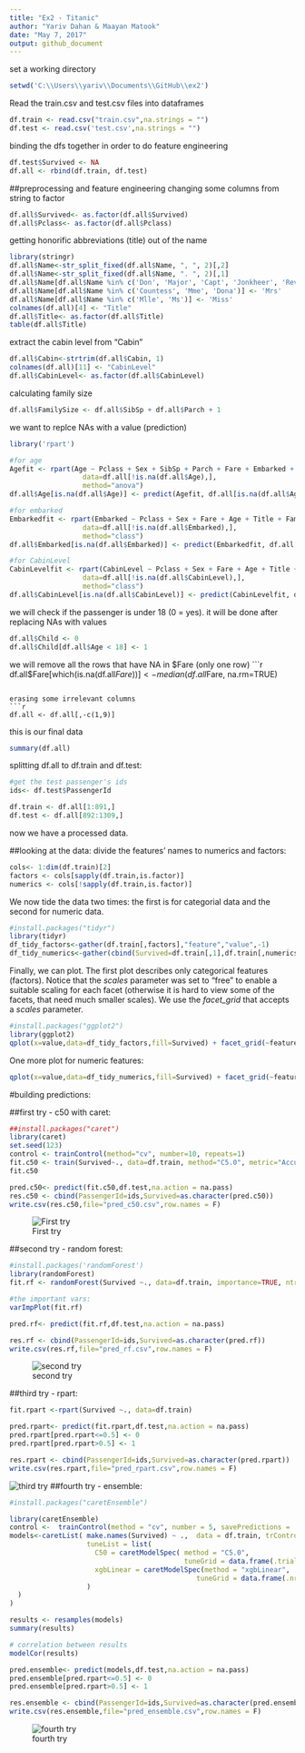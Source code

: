 ```yaml
---
title: "Ex2 - Titanic"
author: "Yariv Dahan & Maayan Matook"
date: "May 7, 2017"
output: github_document
---
```




set a working directory
```r
setwd('C:\\Users\\yariv\\Documents\\GitHub\\ex2')
```

Read the train.csv and test.csv files into dataframes
```r
df.train <- read.csv("train.csv",na.strings = "")
df.test <- read.csv('test.csv',na.strings = "")
```

binding the dfs together in order to do feature engineering
```r
df.test$Survived <- NA
df.all <- rbind(df.train, df.test)
```

##preprocessing and feature engineering
changing some columns from string to factor
```r
df.all$Survived<- as.factor(df.all$Survived)
df.all$Pclass<- as.factor(df.all$Pclass)
```

getting honorific abbreviations (title) out of the name
```r
library(stringr)
df.all$Name<-str_split_fixed(df.all$Name, ", ", 2)[,2]
df.all$Name<-str_split_fixed(df.all$Name, ". ", 2)[,1]
df.all$Name[df.all$Name %in% c('Don', 'Major', 'Capt', 'Jonkheer', 'Rev', 'Col')] <- 'Sir'
df.all$Name[df.all$Name %in% c('Countess', 'Mme', 'Dona')] <- 'Mrs'
df.all$Name[df.all$Name %in% c('Mlle', 'Ms')] <- 'Miss'
colnames(df.all)[4] <- "Title"
df.all$Title<- as.factor(df.all$Title)
table(df.all$Title)
```

extract the cabin level from "Cabin"
```r
df.all$Cabin<-strtrim(df.all$Cabin, 1)
colnames(df.all)[11] <- "CabinLevel"
df.all$CabinLevel<- as.factor(df.all$CabinLevel)
```

calculating family size
```r
df.all$FamilySize <- df.all$SibSp + df.all$Parch + 1
```

we want to replce NAs with a value (prediction)
```r
library('rpart')

#for age
Agefit <- rpart(Age ~ Pclass + Sex + SibSp + Parch + Fare + Embarked + Title + FamilySize,
                  data=df.all[!is.na(df.all$Age),], 
                  method="anova")
df.all$Age[is.na(df.all$Age)] <- predict(Agefit, df.all[is.na(df.all$Age),])

#for embarked
Embarkedfit <- rpart(Embarked ~ Pclass + Sex + Fare + Age + Title + FamilySize,
                  data=df.all[!is.na(df.all$Embarked),], 
                  method="class")
df.all$Embarked[is.na(df.all$Embarked)] <- predict(Embarkedfit, df.all[is.na(df.all$Embarked),], type = "class")

#for CabinLevel
CabinLevelfit <- rpart(CabinLevel ~ Pclass + Sex + Fare + Age + Title + FamilySize + Embarked,
                  data=df.all[!is.na(df.all$CabinLevel),], 
                  method="class")
df.all$CabinLevel[is.na(df.all$CabinLevel)] <- predict(CabinLevelfit, df.all[is.na(df.all$CabinLevel),], type = "class")
```

we will check if the passenger is under 18 (0 = yes). it will be done after replacing NAs with values
```r
df.all$Child <- 0
df.all$Child[df.all$Age < 18] <- 1
```

we will remove all the rows that have NA in $Fare (only one row)
```r
df.all$Fare[which(is.na(df.all$Fare))] <- median(df.all$Fare, na.rm=TRUE)
```

erasing some irrelevant columns
```r
df.all <- df.all[,-c(1,9)]
```

this is our final data
```r
summary(df.all)
```

splitting df.all to df.train and df.test:
```r
#get the test passenger's ids 
ids<- df.test$PassengerId

df.train <- df.all[1:891,]
df.test <- df.all[892:1309,]
```
now we have a processed data.

##looking at the data:
divide the features' names to numerics and factors:
```r
cols<- 1:dim(df.train)[2]
factors <- cols[sapply(df.train,is.factor)]
numerics <- cols[!sapply(df.train,is.factor)]
```


We now tide the data two times: the first is for categorial data and the second for numeric data.

```r
#install.packages("tidyr")
library(tidyr)
df_tidy_factors<-gather(df.train[,factors],"feature","value",-1)
df_tidy_numerics<-gather(cbind(Survived=df.train[,1],df.train[,numerics]),"feature","value",-1)

```


Finally, we can plot. The first plot describes only categorical features (factors). 
Notice that the *scales* parameter was set to "free" to enable a suitable scaling for each facet (otherwise it is hard to view some of the facets, that need much smaller scales). We use the *facet_grid* that accepts a *scales* parameter.

```r
#install.packages("ggplot2")
library(ggplot2)
qplot(x=value,data=df_tidy_factors,fill=Survived) + facet_grid(~feature,scales="free")
```


One more plot for numeric features:
```r
qplot(x=value,data=df_tidy_numerics,fill=Survived) + facet_grid(~feature,scales="free")
```

#building predictions:

##first try - c50 with caret:
```r
##install.packages("caret")
library(caret)
set.seed(123)
control <- trainControl(method="cv", number=10, repeats=1)
fit.c50 <- train(Survived~., data=df.train, method="C5.0", metric="Accuracy", trControl=control, na.action = na.pass)
fit.c50
```


```r
pred.c50<- predict(fit.c50,df.test,na.action = na.pass)
res.c50 <- cbind(PassengerId=ids,Survived=as.character(pred.c50))
write.csv(res.c50,file="pred_c50.csv",row.names = F)
```
![First try](a.PNG)

##second try - random forest:

```r
#install.packages('randomForest')
library(randomForest)
fit.rf <- randomForest(Survived ~., data=df.train, importance=TRUE, ntree=2000)

#the important vars:
varImpPlot(fit.rf)

pred.rf<- predict(fit.rf,df.test,na.action = na.pass)

res.rf <- cbind(PassengerId=ids,Survived=as.character(pred.rf))
write.csv(res.rf,file="pred_rf.csv",row.names = F)
```
![second try](b.PNG)

##third try - rpart:

```r
fit.rpart <-rpart(Survived ~., data=df.train)

pred.rpart<- predict(fit.rpart,df.test,na.action = na.pass)
pred.rpart[pred.rpart<=0.5] <- 0
pred.rpart[pred.rpart>0.5] <- 1

res.rpart <- cbind(PassengerId=ids,Survived=as.character(pred.rpart))
write.csv(res.rpart,file="pred_rpart.csv",row.names = F)
```
![third try](c.PNG)
##fourth try - ensemble:

```r
#install.packages("caretEnsemble")

library(caretEnsemble)
control <-  trainControl(method = "cv", number = 5, savePredictions = 'final', classProbs = TRUE, summaryFunction = twoClassSummary, index=createFolds(df.train$Survived, 10))
models<-caretList( make.names(Survived) ~ .,  data = df.train, trControl = control, metric = "accuracy",
                   tuneList = list(
                     C50 = caretModelSpec( method = "C5.0", 
                                           tuneGrid = data.frame(.trials = 2, .model = 'tree', .winnow = TRUE)),
                     xgbLinear = caretModelSpec(method = "xgbLinear",
                                              tuneGrid = data.frame(.nrounds = 2, .lambda = 0.3, .alpha = 0.1, .eta = 0.15)
                   )
  )
)

results <- resamples(models)
summary(results)

# correlation between results
modelCor(results)

pred.ensemble<- predict(models,df.test,na.action = na.pass)
pred.ensemble[pred.rpart<=0.5] <- 0
pred.ensemble[pred.rpart>0.5] <- 1

res.ensemble <- cbind(PassengerId=ids,Survived=as.character(pred.ensemble))
write.csv(res.ensemble,file="pred_ensemble.csv",row.names = F)
```
![fourth try](d.PNG)


